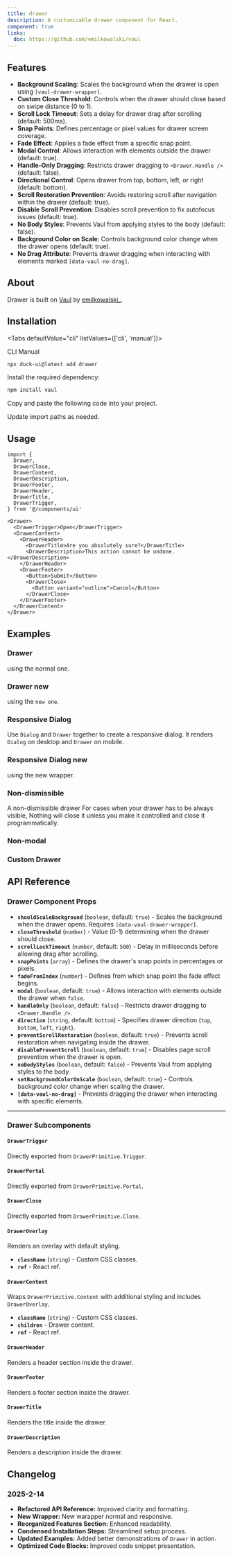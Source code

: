```yaml
---
title: drawer
description: A customizable drawer component for React.
component: true
links:
  doc: https://github.com/emilkowalski/vaul
---
```


<ComponentPreview name="drawer-1" />

## Features

- **Background Scaling**: Scales the background when the drawer is open using `[vaul-drawer-wrapper]`.
- **Custom Close Threshold**: Controls when the drawer should close based on swipe distance (0 to 1).
- **Scroll Lock Timeout**: Sets a delay for drawer drag after scrolling (default: 500ms).
- **Snap Points**: Defines percentage or pixel values for drawer screen coverage.
- **Fade Effect**: Applies a fade effect from a specific snap point.
- **Modal Control**: Allows interaction with elements outside the drawer (default: true).
- **Handle-Only Dragging**: Restricts drawer dragging to `<Drawer.Handle />` (default: false).
- **Directional Control**: Opens drawer from top, bottom, left, or right (default: bottom).
- **Scroll Restoration Prevention**: Avoids restoring scroll after navigation within the drawer (default: true).
- **Disable Scroll Prevention**: Disables scroll prevention to fix autofocus issues (default: true).
- **No Body Styles**: Prevents Vaul from applying styles to the body (default: false).
- **Background Color on Scale**: Controls background color change when the drawer opens (default: true).
- **No Drag Attribute**: Prevents drawer dragging when interacting with elements marked `[data-vaul-no-drag]`.

## About

Drawer is built on [Vaul](https://github.com/emilkowalski/vaul) by [emilkowalski\_](https://twitter.com/emilkowalski_).

## Installation

<Tabs defaultValue="cli" listValues={['cli', 'manual']}>

<TabsList>
  <TabsTrigger value="cli">CLI</TabsTrigger>
  <TabsTrigger value="manual">Manual</TabsTrigger>
</TabsList>
<TabsContent value="cli">

```bash
npx duck-ui@latest add drawer
```

</TabsContent>
<TabsContent value="manual">

<Steps>

<Step>Install the required dependency:</Step>

```bash
npm install vaul
```

<Step>Copy and paste the following code into your project.</Step>

<ComponentSource name="drawer" />

<Step>Update import paths as needed.</Step>

</Steps>

</TabsContent>

</Tabs>

## Usage

```tsx showLineNumbers
import {
  Drawer,
  DrawerClose,
  DrawerContent,
  DrawerDescription,
  DrawerFooter,
  DrawerHeader,
  DrawerTitle,
  DrawerTrigger,
} from '@/components/ui'
```

```tsx showLineNumbers
<Drawer>
  <DrawerTrigger>Open</DrawerTrigger>
  <DrawerContent>
    <DrawerHeader>
      <DrawerTitle>Are you absolutely sure?</DrawerTitle>
      <DrawerDescription>This action cannot be undone.</DrawerDescription>
    </DrawerHeader>
    <DrawerFooter>
      <Button>Submit</Button>
      <DrawerClose>
        <Button variant="outline">Cancel</Button>
      </DrawerClose>
    </DrawerFooter>
  </DrawerContent>
</Drawer>
```

## Examples

### Drawer

using the normal one.

<ComponentPreview name="drawer-2" description="drawer" />

### Drawer new

using the `new one`.

<ComponentPreview name="drawer-3" description="new drawer" />

### Responsive Dialog

Use `Dialog` and `Drawer` together to create a responsive dialog. It renders `Dialog` on desktop and `Drawer` on mobile.

<ComponentPreview name="drawer-4" description="responsive dialog"  />

### Responsive Dialog new

using the new wrapper.

<ComponentPreview name="drawer-5" description="responsive dialog" />

### Non-dismissible

A non-dismissible drawer For cases when your drawer has to be always visible, Nothing will close it unless you make it controlled and close it programmatically.

<ComponentPreview name="drawer-6" description="non-dismissible drawer" />

### Non-modal

<ComponentPreview name="drawer-7" description="non-modal drawer" />

### Custom Drawer 

<ComponentPreview name="drawer-8" description="custom drawer with dynamic animations" />

## API Reference

### Drawer Component Props

- **`shouldScaleBackground`** (`boolean`, default: `true`) - Scales the background when the drawer opens. Requires `[data-vaul-drawer-wrapper]`.
- **`closeThreshold`** (`number`) - Value (0-1) determining when the drawer should close.
- **`scrollLockTimeout`** (`number`, default: `500`) - Delay in milliseconds before allowing drag after scrolling.
- **`snapPoints`** (`array`) - Defines the drawer's snap points in percentages or pixels.
- **`fadeFromIndex`** (`number`) - Defines from which snap point the fade effect begins.
- **`modal`** (`boolean`, default: `true`) - Allows interaction with elements outside the drawer when `false`.
- **`handleOnly`** (`boolean`, default: `false`) - Restricts drawer dragging to `<Drawer.Handle />`.
- **`direction`** (`string`, default: `bottom`) - Specifies drawer direction (`top`, `bottom`, `left`, `right`).
- **`preventScrollRestoration`** (`boolean`, default: `true`) - Prevents scroll restoration when navigating inside the drawer.
- **`disablePreventScroll`** (`boolean`, default: `true`) - Disables page scroll prevention when the drawer is open.
- **`noBodyStyles`** (`boolean`, default: `false`) - Prevents Vaul from applying styles to the body.
- **`setBackgroundColorOnScale`** (`boolean`, default: `true`) - Controls background color change when scaling the drawer.
- **`[data-vaul-no-drag]`** - Prevents dragging the drawer when interacting with specific elements.

---

### Drawer Subcomponents

#### `DrawerTrigger`
Directly exported from `DrawerPrimitive.Trigger`.

#### `DrawerPortal`
Directly exported from `DrawerPrimitive.Portal`.

#### `DrawerClose`
Directly exported from `DrawerPrimitive.Close`.

#### `DrawerOverlay`
Renders an overlay with default styling.

- **`className`** (`string`) - Custom CSS classes.
- **`ref`** - React ref.

#### `DrawerContent`
Wraps `DrawerPrimitive.Content` with additional styling and includes `DrawerOverlay`.

- **`className`** (`string`) - Custom CSS classes.
- **`children`** - Drawer content.
- **`ref`** - React ref.

#### `DrawerHeader`
Renders a header section inside the drawer.

#### `DrawerFooter`
Renders a footer section inside the drawer.

#### `DrawerTitle`
Renders the title inside the drawer.

#### `DrawerDescription`
Renders a description inside the drawer.

## Changelog

### 2025-2-14

- **Refactored API Reference:** Improved clarity and formatting.
- **New Wrapper:** New warapper normal and responsive.
- **Reorganized Features Section:** Enhanced readability.
- **Condensed Installation Steps:** Streamlined setup process.
- **Updated Examples:** Added better demonstrations of `Drawer` in action.
- **Optimized Code Blocks:** Improved code snippet presentation.

